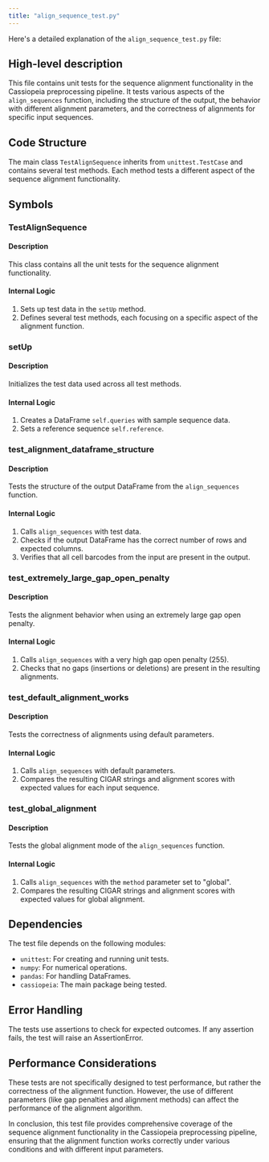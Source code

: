 ```yaml
---
title: "align_sequence_test.py"
---
```


Here's a detailed explanation of the `align_sequence_test.py` file:

## High-level description
This file contains unit tests for the sequence alignment functionality in the Cassiopeia preprocessing pipeline. It tests various aspects of the `align_sequences` function, including the structure of the output, the behavior with different alignment parameters, and the correctness of alignments for specific input sequences.

## Code Structure
The main class `TestAlignSequence` inherits from `unittest.TestCase` and contains several test methods. Each method tests a different aspect of the sequence alignment functionality.

## Symbols

### TestAlignSequence
#### Description
This class contains all the unit tests for the sequence alignment functionality.

#### Internal Logic
1. Sets up test data in the `setUp` method.
2. Defines several test methods, each focusing on a specific aspect of the alignment function.

### setUp
#### Description
Initializes the test data used across all test methods.

#### Internal Logic
1. Creates a DataFrame `self.queries` with sample sequence data.
2. Sets a reference sequence `self.reference`.

### test_alignment_dataframe_structure
#### Description
Tests the structure of the output DataFrame from the `align_sequences` function.

#### Internal Logic
1. Calls `align_sequences` with test data.
2. Checks if the output DataFrame has the correct number of rows and expected columns.
3. Verifies that all cell barcodes from the input are present in the output.

### test_extremely_large_gap_open_penalty
#### Description
Tests the alignment behavior when using an extremely large gap open penalty.

#### Internal Logic
1. Calls `align_sequences` with a very high gap open penalty (255).
2. Checks that no gaps (insertions or deletions) are present in the resulting alignments.

### test_default_alignment_works
#### Description
Tests the correctness of alignments using default parameters.

#### Internal Logic
1. Calls `align_sequences` with default parameters.
2. Compares the resulting CIGAR strings and alignment scores with expected values for each input sequence.

### test_global_alignment
#### Description
Tests the global alignment mode of the `align_sequences` function.

#### Internal Logic
1. Calls `align_sequences` with the `method` parameter set to "global".
2. Compares the resulting CIGAR strings and alignment scores with expected values for global alignment.

## Dependencies
The test file depends on the following modules:
- `unittest`: For creating and running unit tests.
- `numpy`: For numerical operations.
- `pandas`: For handling DataFrames.
- `cassiopeia`: The main package being tested.

## Error Handling
The tests use assertions to check for expected outcomes. If any assertion fails, the test will raise an AssertionError.

## Performance Considerations
These tests are not specifically designed to test performance, but rather the correctness of the alignment function. However, the use of different parameters (like gap penalties and alignment methods) can affect the performance of the alignment algorithm.

In conclusion, this test file provides comprehensive coverage of the sequence alignment functionality in the Cassiopeia preprocessing pipeline, ensuring that the alignment function works correctly under various conditions and with different input parameters.